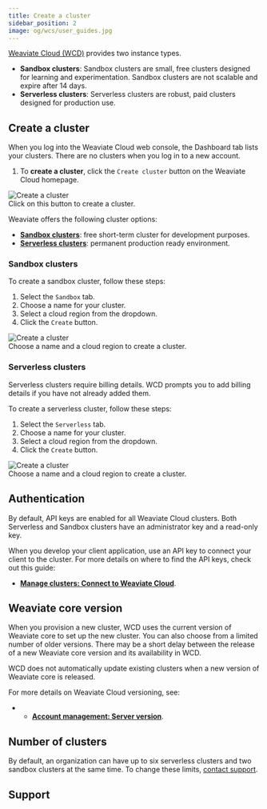 ```yaml
---
title: Create a cluster
sidebar_position: 2
image: og/wcs/user_guides.jpg
---
```


[Weaviate Cloud (WCD)](https://console.weaviate.cloud/) provides two instance types.

 - **Sandbox clusters**: Sandbox clusters are small, free clusters designed for learning and experimentation. Sandbox clusters are not scalable and expire after 14 days.
 - **Serverless clusters**: Serverless clusters are robust, paid clusters designed for production use.

## Create a cluster

When you log into the Weaviate Cloud web console, the Dashboard tab lists your clusters. There are no clusters when you log in to a new account. 


<div class="row">
  <div class="col col--6">
    <ol>
      <li>
        To <b>create a cluster</b>, click the <code>Create cluster</code> button
        on the Weaviate Cloud homepage.
      </li>
    </ol>
  </div>
  <div class="col col--6">
    <div class="card">
      <div class="card__image">
        <img src={CreateCluster} alt="Create a cluster" />
      </div>
      <div class="card__body">Click on this button to create a cluster.</div>
    </div>
  </div>
</div>

Weaviate offers the following cluster options:

- **[Sandbox clusters](#sandbox-clusters)**: free short-term cluster for development purposes.
- **[Serverless clusters](#serverless-clusters)**: permanent production ready environment.

### Sandbox clusters

To create a sandbox cluster, follow these steps:

<div class="row">
    <div class="col col--6">
    <ol>
        <li>
        Select the <code>Sandbox</code> tab.
        </li>
        <li>Choose a name for your cluster.</li>
        <li>Select a cloud region from the dropdown.</li>
        <li>
        Click the <code>Create</code> button.
        </li>
    </ol>
    </div>
    <div class="col col--6">
    <div class="card">
        <div class="card__image">
        <img src={SandboxCluster} alt="Create a cluster" />
        </div>
        <div class="card__body">
        Choose a name and a cloud region to create a cluster.
        </div>
    </div>
    </div>
</div>

### Serverless clusters

Serverless clusters require billing details. WCD prompts you to add billing details if you have not already added them.

To create a serverless cluster, follow these steps:

<div class="row">
    <div class="col col--6">
    <ol>
        <li>
        Select the <code>Serverless</code> tab.
        </li>
        <li>Choose a name for your cluster.</li>
        <li>Select a cloud region from the dropdown.</li>
        <li>
        Click the <code>Create</code> button.
        </li>
    </ol>
    </div>
    <div class="col col--6">
    <div class="card">
        <div class="card__image">
        <img src={ServerlessCluster} alt="Create a cluster" />
        </div>
        <div class="card__body">
        Choose a name and a cloud region to create a cluster.
        </div>
    </div>
    </div>
</div>

## Authentication

By default, API keys are enabled for all Weaviate Cloud clusters. Both Serverless and Sandbox clusters have an administrator key and a read-only key.

When you develop your client application, use an API key to connect your client to the cluster. For more details on where to find the API keys, check out this guide:
- **[Manage clusters: Connect to Weaviate Cloud](/developers/wcs/manage-clusters/connect)**.

## Weaviate core version

When you provision a new cluster, WCD uses the current version of Weaviate core to set up the new cluster. You can also choose from a limited number of older versions. There may be a short delay between the release of a new Weaviate core version and its availability in WCD.

WCD does not automatically update existing clusters when a new version of Weaviate core is released.

For more details on Weaviate Cloud versioning, see:
- - **[Account management: Server version](/developers/wcs/platform/version)**.

## Number of clusters

<!-- TODO[g-despot]: Check if this is true.-->
By default, an organization can have up to six serverless clusters and two sandbox clusters at the same time. To change these limits, [contact support](mailto:support@weaviate.io).

## Support


<SupportAndTrouble />
